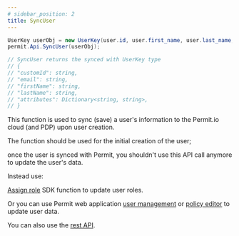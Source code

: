 ```yaml
---
# sidebar_position: 2
title: SyncUser
---
```


```csharp
UserKey userObj = new UserKey(user.id, user.first_name, user.last_name, user.email);
permit.Api.SyncUser(userObj);

// SyncUser returns the synced with UserKey type
// {
// "customId": string,
// "email": string,
// "firstName": string,
// "lastName": string,
// "attributes": Dictionary<string, string>,
// }

```

This function is used to sync (save) a user's information to the Permit.io cloud (and PDP) upon user creation.

The function should be used for the initial creation of the user; 

once the user is synced with Permit, you shouldn't use this API call anymore to update the user's data. 

Instead use: 

[Assign role](reference/SDKs/Dotnet/assign_role) SDK function to update user roles.

Or you can use Permit web application [user management](https://app.permit.io/user-management) or [policy editor](https://app.permit.io/policy-editor) to update user data.

You can also use the [rest API](https://api.permit.io/redoc).